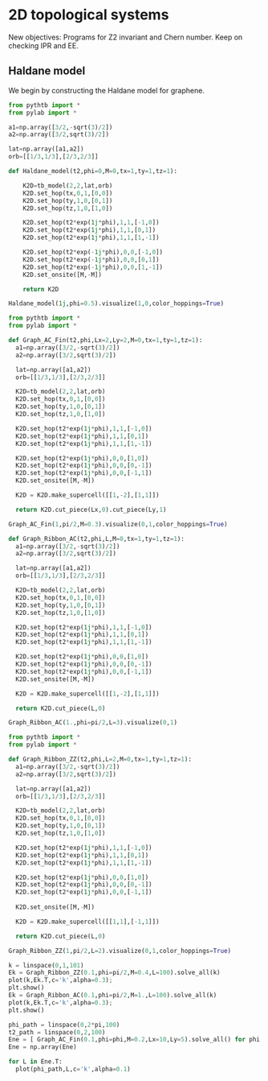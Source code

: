 # 2D topological systems

New objectives: Programs for Z2 invariant and Chern number. Keep on checking IPR and EE.


## Haldane model

We begin by constructing the Haldane model for graphene.

```python
from pythtb import *
from pylab import *

a1=np.array([3/2,-sqrt(3)/2])
a2=np.array([3/2,sqrt(3)/2])

lat=np.array([a1,a2])
orb=[[1/3,1/3],[2/3,2/3]]

def Haldane_model(t2,phi=0,M=0,tx=1,ty=1,tz=1):

    K2D=tb_model(2,2,lat,orb)
    K2D.set_hop(tx,0,1,[0,0]) 
    K2D.set_hop(ty,1,0,[0,1])
    K2D.set_hop(tz,1,0,[1,0])

    K2D.set_hop(t2*exp(1j*phi),1,1,[-1,0])
    K2D.set_hop(t2*exp(1j*phi),1,1,[0,1])
    K2D.set_hop(t2*exp(1j*phi),1,1,[1,-1])

    K2D.set_hop(t2*exp(-1j*phi),0,0,[-1,0])
    K2D.set_hop(t2*exp(-1j*phi),0,0,[0,1])
    K2D.set_hop(t2*exp(-1j*phi),0,0,[1,-1])
    K2D.set_onsite([M,-M])

    return K2D

Haldane_model(1j,phi=0.5).visualize(1,0,color_hoppings=True)
```

```python
from pythtb import *
from pylab import *

def Graph_AC_Fin(t2,phi,Lx=2,Ly=2,M=0,tx=1,ty=1,tz=1):
  a1=np.array([3/2,-sqrt(3)/2])
  a2=np.array([3/2,sqrt(3)/2])

  lat=np.array([a1,a2])
  orb=[[1/3,1/3],[2/3,2/3]]

  K2D=tb_model(2,2,lat,orb)
  K2D.set_hop(tx,0,1,[0,0]) 
  K2D.set_hop(ty,1,0,[0,1])
  K2D.set_hop(tz,1,0,[1,0])

  K2D.set_hop(t2*exp(1j*phi),1,1,[-1,0])
  K2D.set_hop(t2*exp(1j*phi),1,1,[0,1])
  K2D.set_hop(t2*exp(1j*phi),1,1,[1,-1])

  K2D.set_hop(t2*exp(1j*phi),0,0,[1,0])
  K2D.set_hop(t2*exp(1j*phi),0,0,[0,-1])
  K2D.set_hop(t2*exp(1j*phi),0,0,[-1,1])
  K2D.set_onsite([M,-M])

  K2D = K2D.make_supercell([[1,-2],[1,1]])

  return K2D.cut_piece(Lx,0).cut_piece(Ly,1)

Graph_AC_Fin(1,pi/2,M=0.3).visualize(0,1,color_hoppings=True)
```

```python
def Graph_Ribbon_AC(t2,phi,L,M=0,tx=1,ty=1,tz=1):
  a1=np.array([3/2,-sqrt(3)/2])
  a2=np.array([3/2,sqrt(3)/2])

  lat=np.array([a1,a2])
  orb=[[1/3,1/3],[2/3,2/3]]

  K2D=tb_model(2,2,lat,orb)
  K2D.set_hop(tx,0,1,[0,0]) 
  K2D.set_hop(ty,1,0,[0,1])
  K2D.set_hop(tz,1,0,[1,0])

  K2D.set_hop(t2*exp(1j*phi),1,1,[-1,0])
  K2D.set_hop(t2*exp(1j*phi),1,1,[0,1])
  K2D.set_hop(t2*exp(1j*phi),1,1,[1,-1])

  K2D.set_hop(t2*exp(1j*phi),0,0,[1,0])
  K2D.set_hop(t2*exp(1j*phi),0,0,[0,-1])
  K2D.set_hop(t2*exp(1j*phi),0,0,[-1,1])
  K2D.set_onsite([M,-M])

  K2D = K2D.make_supercell([[1,-2],[1,1]])

  return K2D.cut_piece(L,0)

Graph_Ribbon_AC(1.,phi=pi/2,L=3).visualize(0,1)
```

```python
from pythtb import *
from pylab import *

def Graph_Ribbon_ZZ(t2,phi,L=2,M=0,tx=1,ty=1,tz=1):
  a1=np.array([3/2,-sqrt(3)/2])
  a2=np.array([3/2,sqrt(3)/2])

  lat=np.array([a1,a2])
  orb=[[1/3,1/3],[2/3,2/3]]

  K2D=tb_model(2,2,lat,orb)
  K2D.set_hop(tx,0,1,[0,0]) 
  K2D.set_hop(ty,1,0,[0,1])
  K2D.set_hop(tz,1,0,[1,0])

  K2D.set_hop(t2*exp(1j*phi),1,1,[-1,0])
  K2D.set_hop(t2*exp(1j*phi),1,1,[0,1])
  K2D.set_hop(t2*exp(1j*phi),1,1,[1,-1])

  K2D.set_hop(t2*exp(1j*phi),0,0,[1,0])
  K2D.set_hop(t2*exp(1j*phi),0,0,[0,-1])
  K2D.set_hop(t2*exp(1j*phi),0,0,[-1,1])
  
  K2D.set_onsite([M,-M])

  K2D = K2D.make_supercell([[1,1],[-1,1]])

  return K2D.cut_piece(L,0)

Graph_Ribbon_ZZ(1,pi/2,L=2).visualize(0,1,color_hoppings=True)
```

```python
k = linspace(0,1,101)
Ek = Graph_Ribbon_ZZ(0.1,phi=pi/2,M=0.4,L=100).solve_all(k)
plot(k,Ek.T,c='k',alpha=0.3);
plt.show()
Ek = Graph_Ribbon_AC(0.1,phi=pi/2,M=1.,L=100).solve_all(k)
plot(k,Ek.T,c='k',alpha=0.3);
plt.show()
```

```python
phi_path = linspace(0,2*pi,100)
t2_path = linspace(0,2,100)
Ene = [ Graph_AC_Fin(0.1,phi=phi,M=0.2,Lx=10,Ly=5).solve_all() for phi in phi_path]
Ene = np.array(Ene)
```

```python
for L in Ene.T:
  plot(phi_path,L,c='k',alpha=0.1)
```



